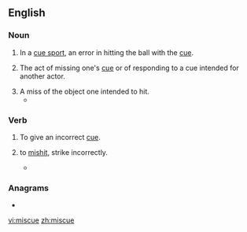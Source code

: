==English==

===Noun===
{{en-noun}}

# {{lb|en|sports}} In a [[cue sport]], an error in hitting the ball with the [[cue]].
# {{lb|en|theater}} The act of missing one's [[cue]] or of responding to a cue intended for another actor.
# A miss of the object one intended to hit.
#* {{quote-journal
|date=December 28, 2010
|author=Owen Phillips
|title=Sunderland 0 - 2 Blackpool
|work=BBC
|url=http://news.bbc.co.uk/sport1/hi/football/eng_prem/9317216.stm
|page=
|passage=Some comical defending involving two terrible clearances saw Kingson called on to block Welbeck's strike and then Evatt made amends for his shocking miscue by heading Bent's powerful follow-up over the bar.}}

===Verb===
{{en-verb|miscues|miscuing|pres_ptc2=miscueing|miscued}}

# {{lb|en|theater}} To give an incorrect [[cue]].
# {{lb|en|transitive}} to [[mishit]], strike incorrectly.
#* {{quote-journal
|date=18 April, 2012
|author=Phil McNulty
|title=Chelsea 1-0 Barcelona
|work=BBC Sport
|url=http://www.bbc.co.uk/sport/0/football/17673812
|page=
|passage=Fabregas was the guilty party when Chelsea had another escape soon after. Messi was the creator to set up Iniesta but when Cech could only push out his shot, the former Arsenal captain '''miscued''' his finish from eight yards.}}

===Anagrams===
* {{l|en|cesium}}

[[vi:miscue]]
[[zh:miscue]]